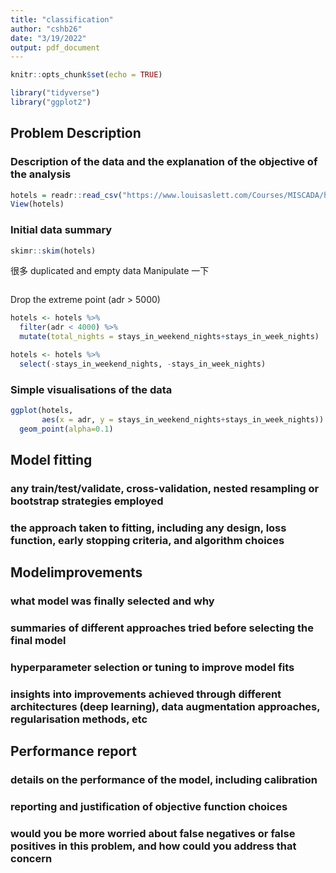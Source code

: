 ```yaml
---
title: "classification"
author: "cshb26"
date: "3/19/2022"
output: pdf_document
---
```


```r
knitr::opts_chunk$set(echo = TRUE)
```

```r
library("tidyverse")
library("ggplot2")
```


## Problem Description

### Description of the data and the explanation of the objective of the analysis

```r
hotels = readr::read_csv("https://www.louisaslett.com/Courses/MISCADA/hotels.csv")
View(hotels)
```

### Initial data summary

```r
skimr::skim(hotels)
```

很多 duplicated and empty data
Manipulate 一下
```r

```

Drop the extreme point (adr > 5000)
```r
hotels <- hotels %>%
  filter(adr < 4000) %>% 
  mutate(total_nights = stays_in_weekend_nights+stays_in_week_nights)

hotels <- hotels %>%
  select(-stays_in_weekend_nights, -stays_in_week_nights)
```




### Simple visualisations of the data

```r
ggplot(hotels,
       aes(x = adr, y = stays_in_weekend_nights+stays_in_week_nights)) +
  geom_point(alpha=0.1)
```




## Model fitting

### any train/test/validate, cross-validation, nested resampling or bootstrap strategies employed




### the approach taken to fitting, including any design, loss function, early stopping criteria, and algorithm choices




## Modelimprovements

### what model was finally selected and why


### summaries of different approaches tried before selecting the final model



### hyperparameter selection or tuning to improve model fits


### insights into improvements achieved through different architectures (deep learning), data augmentation approaches, regularisation methods, etc



## Performance report

### details on the performance of the model, including calibration



### reporting and justification of objective function choices



### would you be more worried about false negatives or false positives in this problem, and how could you address that concern

